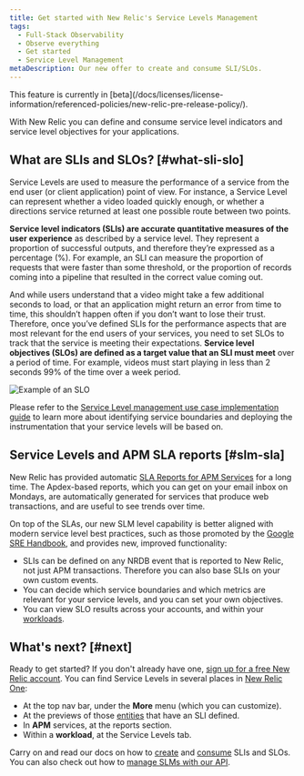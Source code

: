 ```yaml
---
title: Get started with New Relic's Service Levels Management
tags:
  - Full-Stack Observability
  - Observe everything
  - Get started
  - Service Level Management
metaDescription: Our new offer to create and consume SLI/SLOs.
---
```


<Callout title="BETA FEATURE">
This feature is currently in [beta](/docs/licenses/license-information/referenced-policies/new-relic-pre-release-policy/).
</Callout>

With New Relic you can define and consume service level indicators and service level objectives for your applications. 

## What are SLIs and SLOs? [#what-sli-slo]

Service Levels are used to measure the performance of a service from the end user (or client application) point of view. For instance, a Service Level can represent whether a video loaded quickly enough, or whether a directions service returned at least one possible route between two points. 

**Service level indicators (SLIs) are accurate quantitative measures of the user experience** as described by a service level. They represent a proportion of successful outputs, and therefore they’re expressed as a percentage (%). For example, an SLI can measure the proportion of requests that were faster than some threshold, or the proportion of records coming into a pipeline that resulted in the correct value coming out.

And while users understand that a video might take a few additional seconds to load, or that an application might return an error from time to time, this shouldn’t happen often if you don’t want to lose their trust. Therefore, once you’ve defined SLIs for the performance aspects that are most relevant for the end users of your services, you need to set SLOs to track that the service is meeting their expectations. **Service level objectives (SLOs) are defined as a target value that an SLI must meet** over a period of time. For example, videos must start playing in less than 2 seconds 99% of the time over a week period. 

![Example of an SLO](./images/slm1_1.png "Example of an SLO.png")

Please refer to the [Service Level management use case implementation guide](/docs/new-relic-solutions/observability-maturity/uptime-performance-reliability/slm-implementation-guide/) to learn more about identifying service boundaries and deploying the instrumentation that your service levels will be based on.  

## Service Levels and APM SLA reports [#slm-sla]

New Relic has provided automatic [SLA Reports for APM Services](/docs/apm/reports/service-level-agreements/apm-sla-reports/) for a long time. The Apdex-based reports, which you can get on your email inbox on Mondays, are automatically generated for services that produce web transactions, and are useful to see trends over time.

On top of the SLAs, our new SLM level capability is better aligned with modern service level best practices, such as those promoted by the [Google SRE Handbook](https://sre.google/books/), and provides new, improved functionality: 

* SLIs can be defined on any NRDB event that is reported to New Relic, not just APM transactions. Therefore you can also base SLIs on your own custom events.
* You can decide which service boundaries and which metrics are relevant for your service levels, and you can set your own objectives.
* You can view SLO results across your accounts, and within your [workloads](/docs/new-relic-one/use-new-relic-one/workloads/workloads-isolate-resolve-incidents-faster/).

## What's next? [#next]

Ready to get started? If you don't already have one, [sign up for a free New Relic account](https://newrelic.com/signup). You can find Service Levels in several places in [New Relic One](https://one.newrelic.com/):

* At the top nav bar, under the **More** menu (which you can customize).
* At the previews of those [entities](/docs/new-relic-one/use-new-relic-one/core-concepts/what-entity-new-relic/) that have an SLI defined.
* In **APM** services, at the reports section. 
* Within a **workload**, at the Service Levels tab.  

Carry on and read our docs on how to [create](/docs/service-level-management/create-slm) and [consume](/docs/service-level-management/consume-slm) SLIs and SLOs. You can also check out how to [manage SLMs with our API](/docs/apis/nerdgraph/examples/nerdgraph-slm/).  
